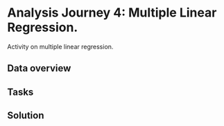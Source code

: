 # Analysis Journey 4: Multiple Linear Regression. 

Activity on multiple linear regression. 

## Data overview

## Tasks

## Solution
